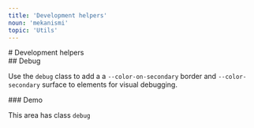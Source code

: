 ```yaml
---
title: 'Development helpers'
noun: 'mekanismi'
topic: 'Utils'
---
```

<article>
# Development helpers
</article>

<article>
## Debug

Use the `debug` class to add a a `--color-on-secondary` border and `--color-secondary` surface to
elements for visual debugging.

<div class="debug">
### Demo

This area has class `debug`
</div>

</article>